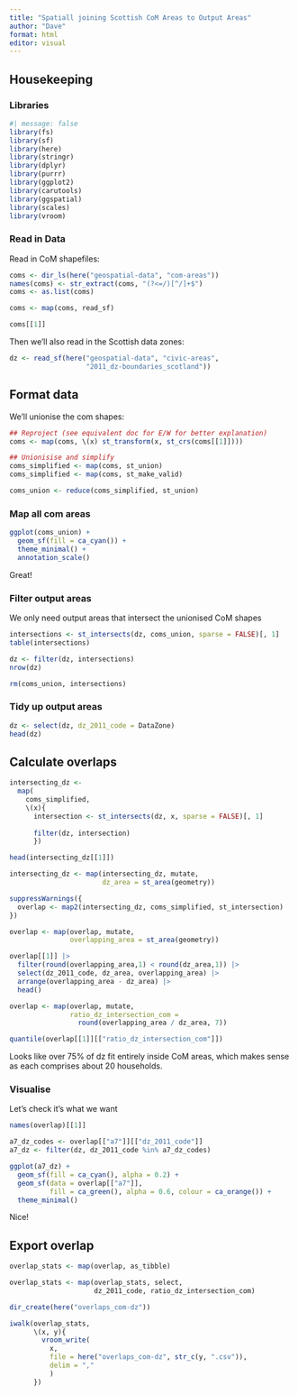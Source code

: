 ```yaml
---
title: "Spatiall joining Scottish CoM Areas to Output Areas"
author: "Dave"
format: html
editor: visual
---
```


## Housekeeping

### Libraries

```r
#| message: false
library(fs)
library(sf)
library(here)
library(stringr)
library(dplyr)
library(purrr)
library(ggplot2)
library(carutools)
library(ggspatial)
library(scales)
library(vroom)
```

### Read in Data

Read in CoM shapefiles:

```r
coms <- dir_ls(here("geospatial-data", "com-areas"))
names(coms) <- str_extract(coms, "(?<=/)[^/]+$")
coms <- as.list(coms)

coms <- map(coms, read_sf)

coms[[1]]
```

Then we'll also read in the Scottish data zones:

```r
dz <- read_sf(here("geospatial-data", "civic-areas",
                   "2011_dz-boundaries_scotland"))

```

## Format data

We'll unionise the com shapes:

```r
## Reproject (see equivalent doc for E/W for better explanation)
coms <- map(coms, \(x) st_transform(x, st_crs(coms[[1]])))

## Unionisise and simplify
coms_simplified <- map(coms, st_union)
coms_simplified <- map(coms, st_make_valid)

coms_union <- reduce(coms_simplified, st_union)
```

### Map all com areas

```r
ggplot(coms_union) + 
  geom_sf(fill = ca_cyan()) +
  theme_minimal() +
  annotation_scale()
```

Great!

### Filter output areas

We only need output areas that intersect the unionised CoM shapes

```r
intersections <- st_intersects(dz, coms_union, sparse = FALSE)[, 1]
table(intersections)

dz <- filter(dz, intersections)
nrow(dz)

rm(coms_union, intersections)
```

### Tidy up output areas

```r
dz <- select(dz, dz_2011_code = DataZone)
head(dz)
```

## Calculate overlaps

```r
intersecting_dz <- 
  map(
    coms_simplified,
    \(x){
      intersection <- st_intersects(dz, x, sparse = FALSE)[, 1]
      
      filter(dz, intersection)
      })

head(intersecting_dz[[1]])

intersecting_dz <- map(intersecting_dz, mutate,
                       dz_area = st_area(geometry))

suppressWarnings({
  overlap <- map2(intersecting_dz, coms_simplified, st_intersection)
})

overlap <- map(overlap, mutate,
               overlapping_area = st_area(geometry))

overlap[[1]] |> 
  filter(round(overlapping_area,1) < round(dz_area,1)) |> 
  select(dz_2011_code, dz_area, overlapping_area) |> 
  arrange(overlapping_area - dz_area) |> 
  head()

overlap <- map(overlap, mutate,
               ratio_dz_intersection_com = 
                 round(overlapping_area / dz_area, 7))

quantile(overlap[[1]][["ratio_dz_intersection_com"]])
```

Looks like over 75% of dz fit entirely inside CoM areas, which makes sense as each comprises about 20 households.

### Visualise

Let's check it's what we want

```r
names(overlap)[[1]]

a7_dz_codes <- overlap[["a7"]][["dz_2011_code"]]
a7_dz <- filter(dz, dz_2011_code %in% a7_dz_codes)

ggplot(a7_dz) + 
  geom_sf(fill = ca_cyan(), alpha = 0.2) + 
  geom_sf(data = overlap[["a7"]],
          fill = ca_green(), alpha = 0.6, colour = ca_orange()) +
  theme_minimal()
```

Nice!

## Export overlap

```r
overlap_stats <- map(overlap, as_tibble)

overlap_stats <- map(overlap_stats, select,
                     dz_2011_code, ratio_dz_intersection_com)

dir_create(here("overlaps_com-dz"))

iwalk(overlap_stats,
      \(x, y){
        vroom_write(
          x, 
          file = here("overlaps_com-dz", str_c(y, ".csv")),
          delim = ","
          )
      })
```
